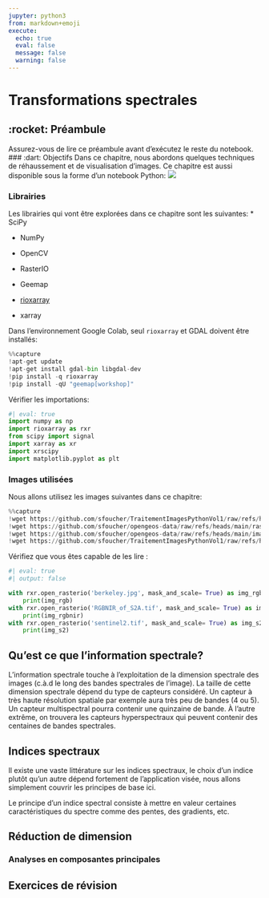 ```yaml
---
jupyter: python3
from: markdown+emoji
execute:
  echo: true
  eval: false
  message: false
  warning: false
---
```


# Transformations spectrales {#sec-chap03}

## :rocket: Préambule
Assurez-vous de lire ce préambule avant d'exécutez le reste du notebook.
### :dart: Objectifs
Dans ce chapitre, nous abordons quelques techniques de réhaussement et de visualisation d'images. Ce chapitre est aussi disponible sous la forme d'un notebook Python:
[![](https://colab.research.google.com/assets/colab-badge.svg)](https://colab.research.google.com/github/sfoucher/TraitementImagesPythonVol1/blob/main/notebooks/03-TransformationSpectrales.ipynb){target="_blank"} 

### Librairies
Les librairies qui vont être explorées dans ce chapitre sont les suivantes:
* SciPy 

* NumPy 

* OpenCV

* RasterIO 

* Geemap

* [rioxarray](https://corteva.github.io/rioxarray/stable/index.html)

* xarray 

Dans l'environnement Google Colab, seul `rioxarray` et GDAL doivent être installés:
```python
%%capture
!apt-get update
!apt-get install gdal-bin libgdal-dev
!pip install -q rioxarray
!pip install -qU "geemap[workshop]"
```
Vérifier les importations:
```python
#| eval: true
import numpy as np
import rioxarray as rxr
from scipy import signal
import xarray as xr
import xrscipy
import matplotlib.pyplot as plt
```
### Images utilisées

Nous allons utilisez les images suivantes dans ce chapitre:
```python
%%capture
!wget https://github.com/sfoucher/TraitementImagesPythonVol1/raw/refs/heads/main/data/chapitre01/subset_RGBNIR_of_S2A_MSIL2A_20240625T153941_N0510_R011_T18TYR_20240625T221903.tif -O RGBNIR_of_S2A.tif
!wget https://github.com/sfoucher/opengeos-data/raw/refs/heads/main/raster/landsat7.tif -O landsat7.tif
!wget https://github.com/sfoucher/opengeos-data/raw/refs/heads/main/images/berkeley.jpg -O berkeley.jpg
!wget https://github.com/sfoucher/TraitementImagesPythonVol1/raw/refs/heads/main/data/chapitre01/subset_1_of_S2A_MSIL2A_20240625T153941_N0510_R011_T18TYR_20240625T221903_resampled.tif -O sentinel2.tif
```
Vérifiez que vous êtes capable de les lire :
```python
#| eval: true
#| output: false

with rxr.open_rasterio('berkeley.jpg', mask_and_scale= True) as img_rgb:
    print(img_rgb)
with rxr.open_rasterio('RGBNIR_of_S2A.tif', mask_and_scale= True) as img_rgbnir:
    print(img_rgbnir)
with rxr.open_rasterio('sentinel2.tif', mask_and_scale= True) as img_s2:
    print(img_s2)
```
## Qu'est ce que l'information spectrale?

L'information spectrale touche à l'exploitation de la dimension spectrale des images (c.à.d le long des bandes spectrales de l'image). La taille de cette dimension spectrale dépend du type de capteurs considéré. Un capteur à très haute résolution spatiale par exemple aura très peu de bandes (4 ou 5). Un capteur multispectral pourra contenir une quinzaine de bande. À l'autre extrême, on trouvera les capteurs hyperspectraux qui peuvent contenir des centaines de bandes spectrales.

## Indices spectraux

Il existe une vaste littérature sur les indices spectraux, le choix d'un indice plutôt qu'un autre dépend fortement de l'application visée, nous allons simplement couvrir les principes de base ici.

Le principe d'un indice spectral consiste à mettre en valeur certaines caractéristiques du spectre comme des pentes, des gradients, etc.

## Réduction de dimension

### Analyses en composantes principales


## Exercices de révision
